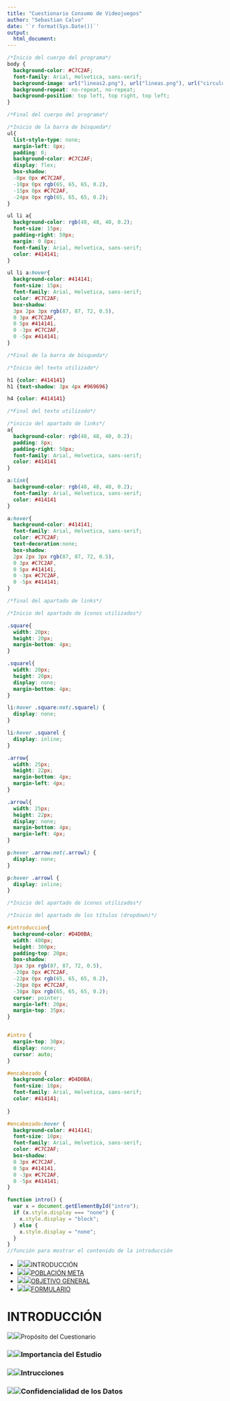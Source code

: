 ```yaml
---
title: "Cuestionario Consumo de Videojuegos"
author: "Sebastian Calvo"
date: '`r format(Sys.Date())`'
output:
  html_document:
---
```

```css
/*Inicio del cuerpo del programa*/
body {
  background-color: #C7C2AF;
  font-family: Arial, Helvetica, sans-serif;
  background-image: url("lineas2.png"), url("lineas.png"), url("circulos.png");
  background-repeat: no-repeat, no-repeat;
  background-position: top left, top right, top left;
}

/*Final del cuerpo del programa*/

/*Inicio de la barra de búsqueda*/
ul{
  list-style-type: none;
  margin-left: 6px;
  padding: 0;
  background-color: #C7C2AF;
  display: flex;
  box-shadow:
  -8px 0px #C7C2AF,
  -10px 0px rgb(65, 65, 65, 0.2),
  -15px 0px #C7C2AF,
  -24px 0px rgb(65, 65, 65, 0.2);
}

ul li a{
  background-color: rgb(48, 48, 40, 0.2);
  font-size: 15px;
  padding-right: 50px;
  margin: 0 8px;
  font-family: Arial, Helvetica, sans-serif;
  color: #414141;
}

ul li a:hover{
  background-color: #414141;
  font-size: 15px;
  font-family: Arial, Helvetica, sans-serif;
  color: #C7C2AF;
  box-shadow: 
  3px 2px 3px rgb(87, 87, 72, 0.5),  
  0 3px #C7C2AF,
  0 5px #414141,
  0 -3px #C7C2AF,
  0 -5px #414141;
}

/*Final de la barra de búsqueda*/

/*Inicio del texto utilizado*/

h1 {color: #414141}
h1 {text-shadow: 3px 4px #969696}

h4 {color: #414141}

/*Final del texto utilizado*/

/*inicio del apartado de links*/
a{
  background-color: rgb(48, 48, 40, 0.2);
  padding: 8px;
  padding-right: 50px;
  font-family: Arial, Helvetica, sans-serif;
  color: #414141
}

a:link{
  background-color: rgb(48, 48, 40, 0.2);
  font-family: Arial, Helvetica, sans-serif;
  color: #414141
}

a:hover{
  background-color: #414141;
  font-family: Arial, Helvetica, sans-serif;
  color: #C7C2AF;
  text-decoration:none;
  box-shadow: 
  2px 2px 3px rgb(87, 87, 72, 0.5),  
  0 3px #C7C2AF,
  0 5px #414141,
  0 -3px #C7C2AF,
  0 -5px #414141;
}

/*final del apartado de links*/

/*Inicio del apartado de íconos utilizados*/

.square{
  width: 20px;
  height: 20px;
  margin-bottom: 4px;
}

.squarel{
  width: 20px;
  height: 20px;
  display: none;
  margin-bottom: 4px;
}

li:hover .square:not(.squarel) {
  display: none;
}

li:hover .squarel {
  display: inline;
}

.arrow{
  width: 25px;
  height: 22px;
  margin-bottom: 4px;
  margin-left: 4px;
}

.arrowl{
  width: 25px;
  height: 22px;
  display: none;
  margin-bottom: 4px;
  margin-left: 4px;
}

p:hover .arrow:not(.arrowl) {
  display: none;
}

p:hover .arrowl {
  display: inline;
}

/*Inicio del apartado de íconos utilizados*/

/*Inicio del apartado de los títulos (dropdown)*/

#introduccion{
  background-color: #D4D0BA;
  width: 400px;
  height: 300px;
  padding-top: 20px;
  box-shadow:
  3px 3px rgb(87, 87, 72, 0.5),  
  -20px 0px #C7C2AF,
  -22px 0px rgb(65, 65, 65, 0.2),
  -28px 0px #C7C2AF,
  -38px 0px rgb(65, 65, 65, 0.2);
  cursor: pointer;
  margin-left: 20px;
  margin-top: 35px;
}


#intro {
  margin-top: 30px;
  display: none;
  cursor: auto;
}

#encabezado {
  background-color: #D4D0BA;
  font-size: 18px;
  font-family: Arial, Helvetica, sans-serif;
  color: #414141;
  
}

#encabezado:hover {
  background-color: #414141;
  font-size: 18px;
  font-family: Arial, Helvetica, sans-serif;
  color: #C7C2AF;
  box-shadow:
  0 3px #C7C2AF,
  0 5px #414141,
  0 -3px #C7C2AF,
  0 -5px #414141;
}

```
```js
function intro() {
  var x = document.getElementById("intro");
  if (x.style.display === "none") {
    x.style.display = "block";
  } else {
    x.style.display = "none";
  }
}
//función para mostrar el contenido de la introducción

```

<ul>
  <li><a class="intro" onclick="intro()"><img src="square.png" class="square"><img src="squarel.png" class="squarel">INTRODUCCIÓN</a></li>
  <li><a href="#poblacion"><img src="square.png" class="square"><img src="squarel.png" class="squarel">POBLACIÓN META</a></li>
  <li><a href="#objetivo"><img src="square.png" class="square"><img src="squarel.png" class="squarel">OBJETIVO GENERAL</a></li>
  <li><a href="#formulario"><img src="square.png" class="square"><img src="squarel.png" class="squarel">FORMULARIO</a></li>
</ul>

<div id="intro">
<h1>INTRODUCCIÓN </h1> 
  <div id="introduccion">
  <p id="encabezado"><img src="arrow.png" class="arrow"><img src="arrowl.png" class="arrowl">Propósito del Cuestionario</p><h3>
  <p id="encabezado"><img src="arrow.png" class="arrow"><img src="arrowl.png" class="arrowl">Importancia del Estudio</p><h3>
  <p id="encabezado"><img src="arrow.png" class="arrow"><img src="arrowl.png" class="arrowl">Intrucciones</p><h3>
  <p id="encabezado"><img src="arrow.png" class="arrow"><img src="arrowl.png" class="arrowl">Confidencialidad de los Datos</p><h3>
  </div>
</div>
